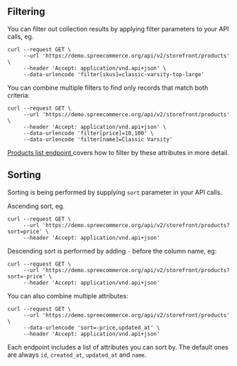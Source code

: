 ## Filtering

You can filter out collection results by applying filter parameters to your API calls, eg.

```curl
curl --request GET \
     --url 'https://demo.spreecommerce.org/api/v2/storefront/products' \
     --header 'Accept: application/vnd.api+json' \
     --data-urlencode 'filter[skus]=classic-varsity-top-large'
```

You can combine multiple filters to find only records that match both criteria:

```http
curl --request GET \
     --url 'https://demo.spreecommerce.org/api/v2/storefront/products' \
     --header 'Accept: application/vnd.api+json' \
     --data-urlencode 'filter[price]=10,100' \
     --data-urlencode 'filter[name]=Classic Varsity'
```

[Products list endpoint ](https://developers.spreecommerce.org/reference/products-list) covers how to filter by these attributes in more detail.

## Sorting

Sorting is being performed by supplying `sort` parameter in your API calls.

Ascending sort, eg.

```curl
curl --request GET \
     --url 'https://demo.spreecommerce.org/api/v2/storefront/products?sort=price' \
     --header 'Accept: application/vnd.api+json'
```

Descending sort is performed by adding `-` before the column name, eg:

```curl
curl --request GET \
     --url 'https://demo.spreecommerce.org/api/v2/storefront/products?sort=-price' \
     --header 'Accept: application/vnd.api+json'
```

You can also combine multiple attributes:

```curl
curl --request GET \
     --url 'https://demo.spreecommerce.org/api/v2/storefront/products' \
     --data-urlencode 'sort=-price,updated_at' \
     --header 'Accept: application/vnd.api+json'
```

Each endpoint includes a list of attributes you can sort by. The default ones are always `id`, `created_at`, `updated_at` and `name`.
